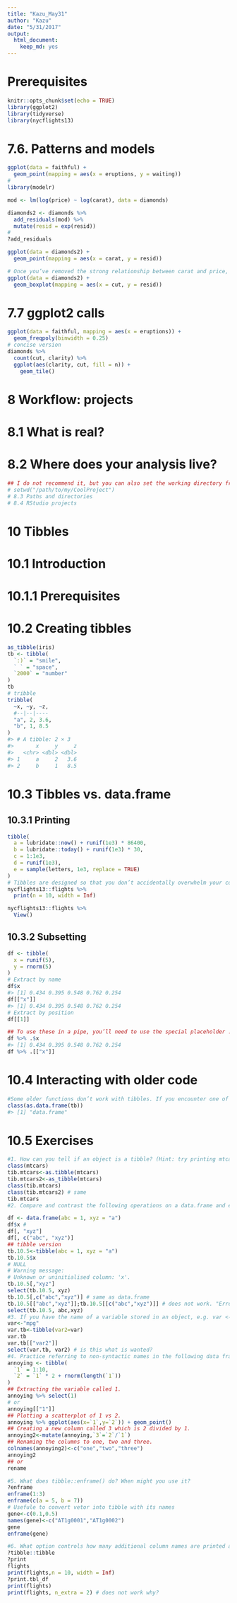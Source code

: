 ```yaml
---
title: "Kazu_May31"
author: "Kazu"
date: "5/31/2017"
output: 
  html_document: 
    keep_md: yes
---
```


# Prerequisites
```r
knitr::opts_chunk$set(echo = TRUE)
library(ggplot2)
library(tidyverse)
library(nycflights13)
```
# 7.6. Patterns and models
```r
ggplot(data = faithful) + 
  geom_point(mapping = aes(x = eruptions, y = waiting))
#
library(modelr)

mod <- lm(log(price) ~ log(carat), data = diamonds)

diamonds2 <- diamonds %>% 
  add_residuals(mod) %>% 
  mutate(resid = exp(resid))
# 
?add_residuals

ggplot(data = diamonds2) + 
  geom_point(mapping = aes(x = carat, y = resid))

# Once you’ve removed the strong relationship between carat and price, you can see what you expect in the relationship between cut and price: relative to their size, better quality diamonds are more expensive.
ggplot(data = diamonds2) + 
  geom_boxplot(mapping = aes(x = cut, y = resid))
```
# 7.7 ggplot2 calls
```r
ggplot(data = faithful, mapping = aes(x = eruptions)) + 
  geom_freqpoly(binwidth = 0.25)
# concise version
diamonds %>% 
  count(cut, clarity) %>% 
  ggplot(aes(clarity, cut, fill = n)) + 
    geom_tile()
```
# 8 Workflow: projects
# 8.1 What is real?
# 8.2 Where does your analysis live?

```r
## I do not recommend it, but you can also set the working directory from within R:
# setwd("/path/to/my/CoolProject")
# 8.3 Paths and directories
# 8.4 RStudio projects
```
# 10 Tibbles
# 10.1 Introduction
# 10.1.1 Prerequisites
# 10.2 Creating tibbles
```r
as_tibble(iris)
tb <- tibble(
  `:)` = "smile", 
  ` ` = "space",
  `2000` = "number"
)
tb
# tribble
tribble(
  ~x, ~y, ~z,
  #--|--|----
  "a", 2, 3.6,
  "b", 1, 8.5
)
#> # A tibble: 2 × 3
#>       x     y     z
#>   <chr> <dbl> <dbl>
#> 1     a     2   3.6
#> 2     b     1   8.5
```
# 10.3 Tibbles vs. data.frame
## 10.3.1 Printing
```r
tibble(
  a = lubridate::now() + runif(1e3) * 86400,
  b = lubridate::today() + runif(1e3) * 30,
  c = 1:1e3,
  d = runif(1e3),
  e = sample(letters, 1e3, replace = TRUE)
)
# Tibbles are designed so that you don’t accidentally overwhelm your console when you print large data frames. But sometimes you need more output than the default display. There are a few options that can help.
nycflights13::flights %>% 
  print(n = 10, width = Inf)

nycflights13::flights %>% 
  View()
```
## 10.3.2 Subsetting
```r
df <- tibble(
  x = runif(5),
  y = rnorm(5)
)
# Extract by name
df$x
#> [1] 0.434 0.395 0.548 0.762 0.254
df[["x"]]
#> [1] 0.434 0.395 0.548 0.762 0.254
# Extract by position
df[[1]]

## To use these in a pipe, you’ll need to use the special placeholder .:
df %>% .$x
#> [1] 0.434 0.395 0.548 0.762 0.254
df %>% .[["x"]]
```
# 10.4 Interacting with older code
```r
#Some older functions don’t work with tibbles. If you encounter one of these functions, use as.data.frame() to turn a tibble back to a data.frame:
class(as.data.frame(tb))
#> [1] "data.frame"
```
# 10.5 Exercises
```r
#1. How can you tell if an object is a tibble? (Hint: try printing mtcars, which is a regular data frame).
class(mtcars)
tib.mtcars<-as.tibble(mtcars)
tib.mtcars2<-as_tibble(mtcars)
class(tib.mtcars)
class(tib.mtcars2) # same
tib.mtcars
#2. Compare and contrast the following operations on a data.frame and equivalent tibble. What is different? Why might the default data frame behaviours cause you frustration?

df <- data.frame(abc = 1, xyz = "a")
df$x #  
df[, "xyz"]
df[, c("abc", "xyz")]
## tibble version
tb.10.5<-tibble(abc = 1, xyz = "a")
tb.10.5$x
# NULL
# Warning message:
# Unknown or uninitialised column: 'x'. 
tb.10.5[,"xyz"]
select(tb.10.5, xyz)
tb.10.5[,c("abc","xyz")] # same as data.frame
tb.10.5[["abc","xyz"]];tb.10.5[[c("abc","xyz")]] # does not work. "Error in .subset2(x, i, exact = exact) : subscript out of bounds"
select(tb.10.5, abc,xyz)
#3. If you have the name of a variable stored in an object, e.g. var <- "mpg", how can you extract the reference variable from a tibble?
var<-"mpg"
var.tb<-tibble(var2=var)
var.tb
var.tb[["var2"]]
select(var.tb, var2) # is this what is wanted?
#4. Practice referring to non-syntactic names in the following data frame by:
annoying <- tibble(
  `1` = 1:10,
  `2` = `1` * 2 + rnorm(length(`1`))
)
## Extracting the variable called 1.
annoying %>% select(1)
# or
annoying[["1"]]
## Plotting a scatterplot of 1 vs 2.
annoying %>% ggplot(aes(x=`1`,y=`2`)) + geom_point()
## Creating a new column called 3 which is 2 divided by 1.
annoying2<-mutate(annoying,`3`=`2`/`1`)
## Renaming the columns to one, two and three.
colnames(annoying2)<-c("one","two","three")
annoying2
## or
rename

#5. What does tibble::enframe() do? When might you use it?
?enframe
enframe(1:3)
enframe(c(a = 5, b = 7))
# Usefule to convert vetor into tibble with its names
gene<-c(0.1,0.5)
names(gene)<-c("AT1g0001","AT1g0002")
gene
enframe(gene) 

#6. What option controls how many additional column names are printed at the footer of a tibble?
?tibble::tibble
?print
flights
print(flights,n = 10, width = Inf)
?print.tbl_df 
print(flights)
print(flights, n_extra = 2) # does not work why?

```
